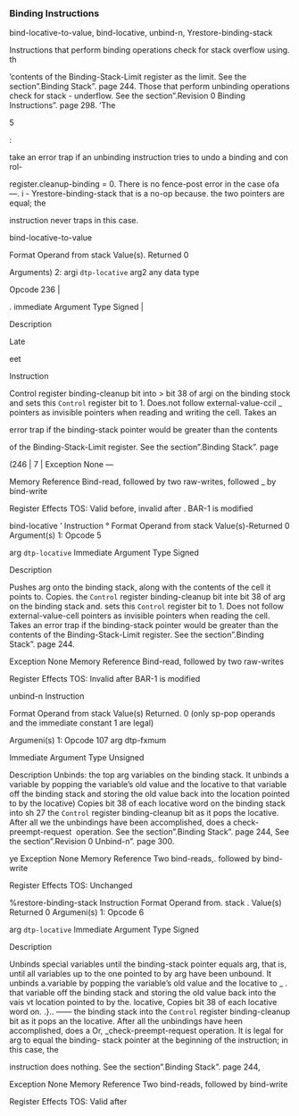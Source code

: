 ### Binding Instructions

bind-locative-to-value, bind-locative, unbind-n, Yrestore-binding-stack

Instructions that perform binding operations check for stack overflow using. th

'contents of the Binding-Stack-Limit register as the limit. See the section".Binding Stack". page 244. Those that perform unbinding operations check for stack - underflow. See the section".Revision 0 Binding Instructions". page 298. 'The

5

:

take an error trap if an unbinding instruction tries to undo a binding and con rol-

register.cleanup-binding = 0. There is no fence-post error in the case ofa ---. i - Yrestore-binding-stack that is a no-op because. the two pointers are equal; the

instruction never traps in this case.

bind-locative-to-value

Format Operand from stack Value(s). Returned 0

Arguments) 2: argi `dtp-locative` arg2 any data type

Opcode 236 \|

. immediate Argument Type Signed \|

Description

Late

eet

Instruction

Control register binding-cleanup bit into \> bit 38 of argi on the binding stock and sets this `Control` register bit to 1. Does.not follow external-value-ccil \_ pointers as invisible pointers when reading and writing the cell. Takes an

error trap if the binding-stack pointer would be greater than the contents

of the Binding-Stack-Limit register. See the section".Binding Stack". page

(246 \| 7 \| Exception None ---

Memory Reference Bind-read, followed by two raw-writes, followed \_ by bind-write

Register Effects TOS: Valid before, invalid after . BAR-1 is modified

bind-locative ' Instruction ° Format Operand from stack Value(s)-Returned 0 Argument(s) 1: Opcode 5

arg `dtp-locative` Immediate Argument Type Signed

Description

Pushes arg onto the binding stack, along with the contents of the cell it points to. Copies. the `Control` register binding-cleanup bit inte bit 38 of arg on the binding stack and. sets this `Control` register bit to 1. Does not follow external-value-cell pointers as invisible pointers when reading the cell. Takes an error trap if the binding-stack pointer would be greater than the contents of the Binding-Stack-Limit register. See the section".Binding Stack". page 244.

Exception None Memory Reference Bind-read, followed by two raw-writes

Register Effects TOS: Invalid after BAR-1 is modified

unbind-n Instruction

Format Operand from stack Value(s) Returned. 0 (only sp-pop operands and the immediate constant 1 are legal)

Argumeni(s) 1: Opcode 107 arg dtp-fxmum

Immediate Argument Type Unsigned

Description Unbinds: the top arg variables on the binding stack. It unbinds a variable by popping the variable's old value and the locative to that variable off the binding stack and storing the old value back into the location pointed to by the locative) Copies bit 38 of each locative word on the binding stack into sh 27 the `Control` register binding-cleanup bit as it pops the locative. After all we the unbindings have been accomplished, does a check-preempt-request  operation. See the section".Binding Stack". page 244, See the section".Revision 0 Unbind-n". page 300.

ye Exception None Memory Reference Two bind-reads,. followed by bind-write

Register Effects TOS: Unchanged

%restore-binding-stack Instruction Format Operand from. stack . Value(s) Returned 0 Argumeni(s) 1: Opcode 6

arg `dtp-locative` Immediate Argument Type Signed

Description

Unbinds special variables until the binding-stack pointer equals arg, that is, until all variables up to the one pointed to by arg have been unbound. It unbinds a.variable by popping the variable's old value and the locative to \_ . that variable off the binding stack and storing the old value back into the vais vt location pointed to by the. locative, Copies bit 38 of each locative word on. .}.. ------ the binding stack into the `Control` register binding-cleanup bit as it pops an the locative. After all the unbindings have heen accomplished, does a Or, \_check-preempt-request operation. It is legal for arg to equal the binding- stack pointer at the beginning of the instruction; in this case, the

instruction does nothing. See the section".Binding Stack". page 244,

Exception None Memory Reference Two bind-reads, followed by bind-write

Register Effects TOS: Valid after

